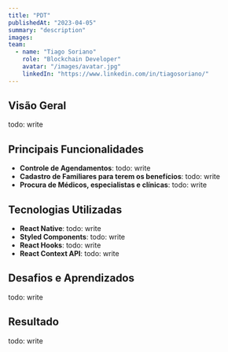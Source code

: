 ```yaml
---
title: "PDT"
publishedAt: "2023-04-05"
summary: "description"
images:
team:
  - name: "Tiago Soriano"
    role: "Blockchain Developer"
    avatar: "/images/avatar.jpg"
    linkedIn: "https://www.linkedin.com/in/tiagosoriano/"
---
```


## Visão Geral

todo: write

## Principais Funcionalidades

- **Controle de Agendamentos**: todo: write
- **Cadastro de Familiares para terem os benefícios**: todo: write
- **Procura de Médicos, especialistas e clínicas**: todo: write

## Tecnologias Utilizadas

- **React Native**: todo: write
- **Styled Components**: todo: write
- **React Hooks**: todo: write
- **React Context API**: todo: write

## Desafios e Aprendizados

todo: write

## Resultado

todo: write
